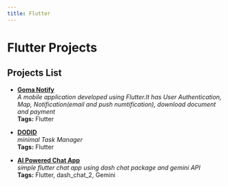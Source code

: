 ```yaml
---
title: Flutter
---
```


# Flutter Projects


## Projects List

- **[Goma Notify](projects/goma-notify)**  
  *A mobile application developed using Flutter.It has User Authentication, Map, Notification(email and push numtification), download document and payment*  
  **Tags:** Flutter

- **[DODID](projects/awesone-flutter-app)**  
  *minimal Task Manager*  
  **Tags:** Flutter
  
  
- **[AI Powered Chat App](projects/gemini-chat-app)**  
  *simple flutter chat app using dash chat package and gemini API*  
  **Tags:** Flutter, dash_chat_2, Gemini


